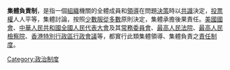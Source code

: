 {{Unreferenced|time=2022-03-03T17:53:56+00:00}}
'''集體負責制'''，是指一個[[组织_(社会学)|組織]]機關的全體成員和[[領導|領導]]在問題[[決策|決策]]時以[[共識|共識]]決定，[[投票權|投票權]]人人平等，集體討論，按照[[少數服從多數|少數服從多數]]原則決定，集體承擔後果責任。[[美國國會|美國國會]]、[[中華人民共和國|中華人民共和國]][[全國人民代表大會|全國人民代表大會]]及其[[全國人民代表大會常務委員會|常務委員會]]、[[中华人民共和国最高人民法院|最高人民法院]]、[[最高人民檢察院|最高人民檢察院]]、[[香港特別行政區行政會議|香港特別行政區行政會議]]等，都實行此類集體領導、集體負責之[[責任制度|責任制度]]。

{{政治小作品}}

[[Category:政治制度|Category:政治制度]]